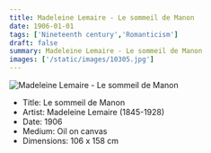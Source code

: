 ```yaml
---
title: Madeleine Lemaire - Le sommeil de Manon
date: 1906-01-01
tags: ['Nineteenth century','Romanticism']
draft: false
summary: Madeleine Lemaire - Le sommeil de Manon
images: ['/static/images/10305.jpg']
---
```


![Madeleine Lemaire - Le sommeil de Manon](/static/images/10305.jpg)

* Title: Le sommeil de Manon
* Artist: Madeleine Lemaire (1845-1928)
* Date: 1906
* Medium: Oil on canvas
* Dimensions: 106 x 158 cm


